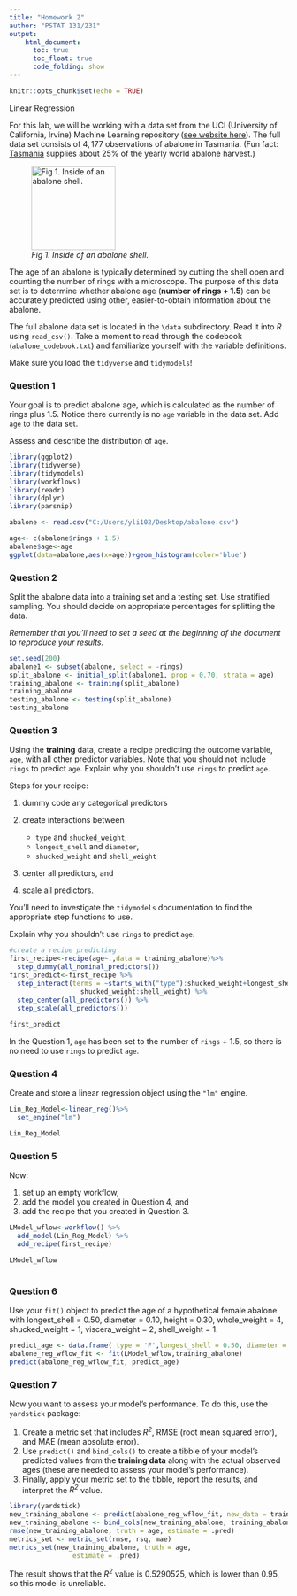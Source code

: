---
title: "Homework 2"
author: "PSTAT 131/231"
output:
    html_document:
      toc: true
      toc_float: true
      code_folding: show
---


```{r setup, include=FALSE}
knitr::opts_chunk$set(echo = TRUE)
```
 Linear Regression

For this lab, we will be working with a data set from the UCI (University of California, Irvine) Machine Learning repository ([see website here](http://archive.ics.uci.edu/ml/datasets/Abalone)). The full data set consists of $4,177$ observations of abalone in Tasmania. (Fun fact: [Tasmania](https://en.wikipedia.org/wiki/Tasmania "Tasmania") supplies about $25\%$ of the yearly world abalone harvest.)

![*Fig 1. Inside of an abalone shell.*](https://cdn.shopify.com/s/files/1/1198/8002/products/1d89434927bffb6fd1786c19c2d921fb_2000x_652a2391-5a0a-4f10-966c-f759dc08635c_1024x1024.jpg?v=1582320404){width="152"}

The age of an abalone is typically determined by cutting the shell open and counting the number of rings with a microscope. The purpose of this data set is to determine whether abalone age (**number of rings + 1.5**) can be accurately predicted using other, easier-to-obtain information about the abalone.

The full abalone data set is located in the `\data` subdirectory. Read it into *R* using `read_csv()`. Take a moment to read through the codebook (`abalone_codebook.txt`) and familiarize yourself with the variable definitions.

Make sure you load the `tidyverse` and `tidymodels`!


### Question 1

Your goal is to predict abalone age, which is calculated as the number of rings plus 1.5. Notice there currently is no `age` variable in the data set. Add `age` to the data set.

Assess and describe the distribution of `age`.
```{r}
library(ggplot2)
library(tidyverse)
library(tidymodels)
library(workflows)
library(readr)
library(dplyr)
library(parsnip)
```

```{r}
abalone <- read.csv("C:/Users/yli102/Desktop/abalone.csv")
```

```{r}
age<- c(abalone$rings + 1.5)
abalone$age<-age
ggplot(data=abalone,aes(x=age))+geom_histogram(color='blue')
```

### Question 2

Split the abalone data into a training set and a testing set. Use stratified sampling. You should decide on appropriate percentages for splitting the data.

*Remember that you'll need to set a seed at the beginning of the document to reproduce your results.*

```{r}
set.seed(200)
abalone1 <- subset(abalone, select = -rings)
split_abalone <- initial_split(abalone1, prop = 0.70, strata = age)
training_abalone <- training(split_abalone)
training_abalone
testing_abalone <- testing(split_abalone)
testing_abalone
```

### Question 3

Using the **training** data, create a recipe predicting the outcome variable, `age`, with all other predictor variables. Note that you should not include `rings` to predict `age`. Explain why you shouldn't use `rings` to predict `age`.

Steps for your recipe:

1.  dummy code any categorical predictors

2.  create interactions between

    -   `type` and `shucked_weight`,
    -   `longest_shell` and `diameter`,
    -   `shucked_weight` and `shell_weight`

3.  center all predictors, and

4.  scale all predictors.

You'll need to investigate the `tidymodels` documentation to find the appropriate step functions to use.

Explain why you shouldn't use `rings` to predict `age`.


```{r}
#create a recipe predicting
first_recipe<-recipe(age~.,data = training_abalone)%>%
  step_dummy(all_nominal_predictors())
first_predict<-first_recipe %>%
  step_interact(terms = ~starts_with("type"):shucked_weight+longest_shell:diameter+
                  shucked_weight:shell_weight) %>%
  step_center(all_predictors()) %>%
  step_scale(all_predictors())
  
first_predict
```
In the Question 1, `age` has been set to the number of `rings` + $1.5$, so there is no need to use `rings` to predict `age`.

### Question 4

Create and store a linear regression object using the `"lm"` engine.

```{r}
Lin_Reg_Model<-linear_reg()%>%
  set_engine("lm")

Lin_Reg_Model
```

### Question 5

Now:

1.  set up an empty workflow,
2.  add the model you created in Question 4, and
3.  add the recipe that you created in Question 3.

```{r}
LModel_wflow<-workflow() %>%
  add_model(Lin_Reg_Model) %>%
  add_recipe(first_recipe)

LModel_wflow
  
```

### Question 6

Use your `fit()` object to predict the age of a hypothetical female abalone with longest_shell = 0.50, diameter = 0.10, height = 0.30, whole_weight = 4, shucked_weight = 1, viscera_weight = 2, shell_weight = 1.

```{r}

predict_age <- data.frame( type = 'F',longest_shell = 0.50, diameter = 0.10, height = 0.30, whole_weight = 4, shucked_weight = 1, viscera_weight = 2, shell_weight = 1)
abalone_reg_wflow_fit <- fit(LModel_wflow,training_abalone)
predict(abalone_reg_wflow_fit, predict_age)
```

### Question 7

Now you want to assess your model's performance. To do this, use the `yardstick` package:

1.  Create a metric set that includes *R^2^*, RMSE (root mean squared error), and MAE (mean absolute error).
2.  Use `predict()` and `bind_cols()` to create a tibble of your model's predicted values from the **training data** along with the actual observed ages (these are needed to assess your model's performance).
3.  Finally, apply your metric set to the tibble, report the results, and interpret the *R^2^* value.

```{r}
library(yardstick)
new_training_abalone <- predict(abalone_reg_wflow_fit, new_data = training_abalone %>% select(-age))
new_training_abalone <- bind_cols(new_training_abalone, training_abalone %>% select(age))
rmse(new_training_abalone, truth = age, estimate = .pred)
metrics_set <- metric_set(rmse, rsq, mae)
metrics_set(new_training_abalone, truth = age, 
                estimate = .pred)
```

 The result shows that the *R^2^* value is $0.5290525$, which is lower than $0.95$, so this model is unreliable.
